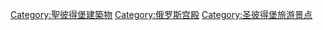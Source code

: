 [[Category:聖彼得堡建築物|Category:聖彼得堡建築物]]
[[Category:俄罗斯宫殿|Category:俄罗斯宫殿]]
[[Category:圣彼得堡旅游景点|Category:圣彼得堡旅游景点]]